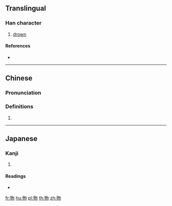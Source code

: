 ==Translingual==

===Han character===
{{Han char|rn=78|rad=歹|as=04|sn=8|four=17220|canj=MNPHH|ids=⿰歹勿}}

# [[drown]]

====References====
* {{Han ref|kx=0579.150|dkj=16384|dj=0971.170|hdz=21382.150|uh=6B7E|ud=27518|bh=CCEB|bd=52459}}

----

==Chinese==
{{zh-forms}}

===Pronunciation===
{{zh-pron
|m=mò,wěn
|c=mut6,mut1,man5
|mc=
|oc=y
|ma=
|cat=v
}}

===Definitions===
# {{rfdef|lang=zh}}

----

==Japanese==

===Kanji===
{{ja-kanji|grade=|rs=歹04}}

# {{defn|lang=ja|sort=歹04}}

====Readings====
* {{ja-readings|on=[[ぼつ]] (botsu)|kun=[[しぬ]] (shinu)}}

[[fr:歾]]
[[hu:歾]]
[[pl:歾]]
[[th:歾]]
[[zh:歾]]